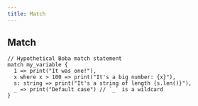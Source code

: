 ```yaml
---
title: Match
---
```


## Match

```boba
// Hypothetical Boba match statement
match my_variable {
  1 => print("It was one!"),
  x where x > 100 => print("It's a big number: {x}"),
  s: string => print("It's a string of length {s.len()}"),
  _ => print("Default case") // `_` is a wildcard
}
```
